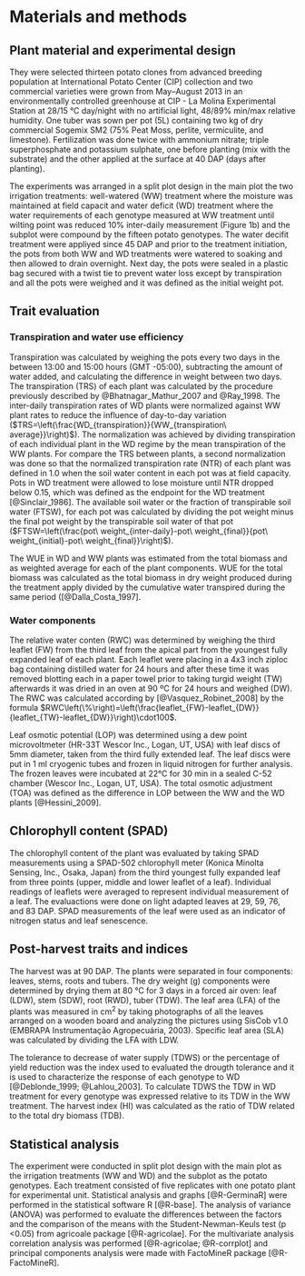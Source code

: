 # Materials and methods

## Plant material and experimental design

They were selected thirteen potato clones from advanced breeding population at International Potato Center (CIP) collection and two commercial varieties were grown from May–August 2013 in an environmentally controlled greenhouse at CIP - La Molina Experimental Station at 28/15 °C day/night with no artificial light, 48/89% min/max relative humidity. One tuber was sown per pot (5L) containing two kg of dry commercial Sogemix SM2 (75% Peat Moss, perlite, vermiculite, and limestone). Fertilization was done twice with ammonium nitrate; triple superphosphate and potassium sulphate, one before planting (mix with the substrate) and the other applied at the surface at 40 DAP (days after planting). 

The experiments  was arranged in a split plot design in the main plot the two irrigation treatments: well-watered (WW) treatment where the moisture was maintained at field capacit and water deficit (WD) treatment where the water requirements of each genotype measured at WW treatment until wilting point was reduced 10% inter-daily measurement (Figure 1b) and the subplot were compound by the fifteen potato genotypes. The water decifit treatment were appliyed since 45 DAP and prior to the treatment initiation, the pots from both WW and WD treatments were watered to soaking and then allowed to drain overnight. Next day, the pots were sealed in a plastic bag secured with a twist tie to prevent water loss except by transpiration and all the pots were weighed and it was defined as the initial weight pot. 

## Trait evaluation

### Transpiration and water use efficiency

Transpiration was calculated by weighing the pots every two days in the between 13:00 and 15:00 hours (GMT -05:00), subtracting the amount of water added, and calculating the difference in weight between two days. The transpiration (TRS) of each plant was calculated by the procedure previously described by @Bhatnagar_Mathur_2007 and @Ray_1998. The inter-daily transpiration rates of WD plants were normalized against WW plant rates to reduce the influence of day-to-day variation ($TRS=\left(\frac{WD_{transpiration}}{WW_{transpiration\ average}}\right)$). The normalization was achieved by dividing transpiration of each individual plant in the WD regime by the mean transpiration of the WW plants. For compare the TRS between plants, a second normalization was done so that the normalized transpiration rate (NTR) of each plant was defined in 1.0 when the soil water content in each pot was at field capacity. Pots in WD treatment were allowed to lose moisture until NTR dropped below 0.15, which was defined as the endpoint for the WD treatment [@Sinclair_1986]. The available soil water or the fraction of transpirable soil water (FTSW), for each pot was calculated by dividing the pot weight minus the final pot weight by the transpirable soil water of that pot ($FTSW=\left(\frac{pot\ weight_{inter-daily}-pot\ weight_{final}}{pot\ weight_{initial}-pot\ weight_{final}}\right)$). 

The WUE in WD and WW plants was estimated from the total biomass and as weighted average for each of the plant components. WUE for the total biomass was calculated as the total biomass in dry weight produced during the treatment apply divided by the cumulative water transpired during the same period ([@Dalla_Costa_1997]. 

### Water components

The relative water conten (RWC) was determined by weighing the third leaflet (FW) from the third leaf from the apical part from the youngest fully expanded leaf of each plant. Each leaflet were placing in a 4x3 inch ziploc bag containing distilled water for 24 hours and after these time it was removed blotting each in a paper towel prior to taking turgid weight (TW) afterwards it was dried in an oven at 90 ºC for 24 hours and weighed (DW). The RWC was calculated according by [@Vasquez_Robinet_2008] by the formula $RWC\left(\%\right)=\left(\frac{leaflet_{FW}-leaflet_{DW}}{leaflet_{TW}-leaflet_{DW}}\right)\cdot100$.

Leaf osmotic potential (LOP) was determined using a dew point microvoltmeter (HR-33T Wescor Inc., Logan, UT, USA) with leaf discs of 5mm diameter, taken from the third fully extended leaf. The leaf discs were put in 1 ml cryogenic tubes and frozen in liquid nitrogen for further analysis. The frozen leaves were incubated at 22°C for 30 min in a sealed C-52 chamber (Wescor Inc., Logan, UT, USA). The total osmotic adjustment (TOA) was defined as the difference in LOP between the WW and the WD plants [@Hessini_2009]. 

## Chlorophyll content (SPAD) 

 The chlorophyll content of the plant was evaluated by taking SPAD measurements using a SPAD-502 chlorophyll meter (Konica Minolta Sensing, Inc., Osaka, Japan) from the third youngest fully expanded leaf from three points (upper, middle and lower leaflet of a leaf). Individual readings of leaflets were averaged to represent individual measurement of a leaf. The evaluactions were done on light adapted leaves at 29, 59, 76, and 83 DAP. SPAD measurements of the leaf were used as an indicator of nitrogen status and leaf senescence. 

## Post-harvest traits and indices 

The harvest was at 90 DAP. The plants were separated in four components: leaves, stems, roots and tubers. The dry weight (g) components were determined by drying them at 80 °C for 3 days in a forced air oven: leaf (LDW), stem (SDW), root (RWD), tuber (TDW). The leaf area (LFA) of the plants was measured in cm^2^ by taking photographs of all the leaves arranged on a wooden board and analyzing the pictures using SisCob v1.0 (EMBRAPA Instrumentação Agropecuária, 2003). Specific leaf area (SLA) was calculated by dividing the LFA with LDW. 

The tolerance to decrease of water supply (TDWS) or the percentage of yield reduction was the index used to evaluated the drougth tolerance and it is used to characterize the response of each genotype to WD [@Deblonde_1999; @Lahlou_2003]. To calculate TDWS the TDW in WD treatment for every genotype was expressed relative to its TDW in the WW treatment. The harvest index (HI) was calculated as the ratio of TDW related to the total dry biomass (TDB). 

## Statistical analysis

The experiment were conducted in split plot design with the main plot as the irrigation treatments (WW and WD) and the subplot as the potato genotypes. Each treatment consisted of five replicates with one potato plant for experimental unit. Statistical analysis and graphs [@R-GerminaR] were performed in the statistical software R [@R-base]. The analysis of variance (ANOVA) was performed to evaluate the differences between the factors and the comparison of the means with the Student-Newman-Keuls test (p <0.05) from agricoale package [@R-agricolae]. For the multivariate analysis correlation analysis was performed [@R-agricolae; @R-corrplot] and principal components analysis were made with FactoMineR package [@R-FactoMineR].



 
